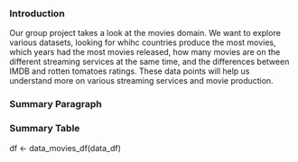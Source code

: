### Introduction

Our group project takes a look at the movies domain. We want to explore various datasets, looking for whihc countries produce the most movies, which years had the most movies released, how many movies are on the different streaming services at the same time, and the differences between IMDB and rotten tomatoes ratings. These data points will help us understand more on various streaming services and movie production.

### Summary Paragraph

### Summary Table

df <- data_movies_df(data_df)
